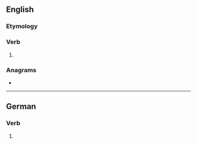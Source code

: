 ==English==

===Etymology===
{{suffix|kill|est|lang=en}}

===Verb===
{{head|en|verb form}}

# {{en-archaic second-person singular of|kill}}

===Anagrams===
* {{anagrams|en|a=eikllst|skillet}}

----

==German==

===Verb===
{{head|de|verb form}}
# {{de-verb form of|killen|2|s|k1}}